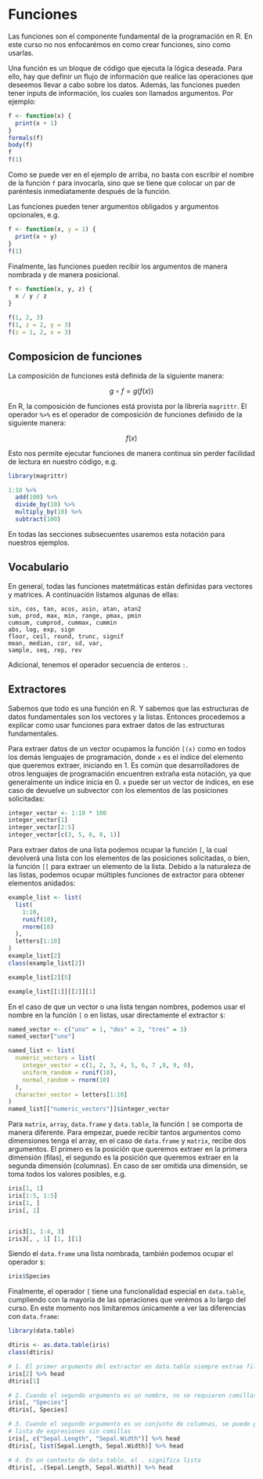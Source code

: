 # Funciones

Las funciones son el componente fundamental de la programación en R. En este 
curso no nos enfocarémos en como crear funciones, sino como usarlas.

Una función es un bloque de código que ejecuta la lógica deseada. Para ello,
hay que definir un flujo de información que realice las operaciones que
deseemos llevar a cabo sobre los datos. Además, las funciones pueden tener
inputs de información, los cuales son llamados argumentos. Por ejemplo:
  
```r
f <- function(x) {
  print(x + 1)
}
formals(f)
body(f)
f
f(1)
```

Como se puede ver en el ejemplo de arriba, no basta con escribir el nombre de la
función `f` para invocarla, sino que se tiene que colocar un par de paréntesis 
inmediatamente después de la función.

Las funciones pueden tener argumentos obligados y argumentos opcionales, e.g.

```r
f <- function(x, y = 1) {
  print(x + y)
}
f(1)
```

Finalmente, las funciones pueden recibir los argumentos de manera nombrada y de
manera posicional.

```r
f <- function(x, y, z) {
  x / y / z
}

f(1, 2, 3)
f(1, z = 2, y = 3)
f(z = 1, 2, x = 3)
```

## Composicion de funciones

La composición de funciones está definida de la siguiente manera:
  
$$g \circ f = g(f(x))$$

En R, la composición de funciones está provista por la librería `magrittr`. El
operador `%>%` es el operador de composición de funciones definido de la
siguiente manera:

$$f(x) %>% g = g(f(x))$$

Esto nos permite ejecutar funciones de manera continua sin perder facilidad de
lectura en nuestro código, e.g.

```r
library(magrittr)

1:10 %>% 
  add(100) %>% 
  divide_by(10) %>% 
  multiply_by(10) %>% 
  subtract(100)
```

En todas las secciones subsecuentes usaremos esta notación para nuestros
ejemplos.

## Vocabulario

En general, todas las funciones matetmáticas están definidas para vectores y 
matrices. A continuación listamos algunas de ellas:

```
sin, cos, tan, acos, asin, atan, atan2
sum, prod, max, min, range, pmax, pmin
cumsum, cumprod, cummax, cummin 
abs, log, exp, sign
floor, ceil, round, trunc, signif
mean, median, cor, sd, var, 
sample, seq, rep, rev
```

Adicional, tenemos el operador secuencia de enteros `:`.

## Extractores

Sabemos que todo es una función en R. Y sabemos que las estructuras de datos
fundamentales son los vectores y la listas. Entonces procedemos a explicar
como usar funciones para extraer datos de las estructuras fundamentales.

Para extraer datos de un vector ocupamos la función `[(x)` como en todos
los demás lenguajes de programación, donde `x` es el índice del elemento que
queremos extraer, iniciando en 1. Es común que desarrolladores de otros
lenguajes de programación encuentren extraña esta notación, ya que generalmente
un índice inicia en 0. `x` puede ser un vector de índices, en ese caso de
devuelve un subvector con los elementos de las posiciones solicitadas:

```r
integer_vector <- 1:10 * 100
integer_vector[1]
integer_vector[2:5]
integer_vector[c(3, 5, 6, 8, 1)]
```

Para extraer datos de una lista podemos ocupar la función `[`, la cual
devolverá una lista con los elementos de las posiciones solicitadas, o bien, 
la función `[[` para extraer un elemento de la lista. Debido a la naturaleza de
las listas, podemos ocupar múltiples funciones de extractor para obtener
elementos anidados:

```r
example_list <- list(
  list(
    1:10,
    runif(10),
    rnorm(10)
  ),
  letters[1:10]
)
example_list[2]
class(example_list[2])

example_list[2][5]

example_list[[1]][[2]][1]
```

En el caso de que un vector o una lista tengan nombres, podemos usar el
nombre en la función `[` o en listas, usar directamente el extractor `$`:

```r
named_vector <- c("uno" = 1, "dos" = 2, "tres" = 3)
named_vector["uno"]

named_list <- list(
  numeric_vectors = list(
    integer_vector = c(1, 2, 3, 4, 5, 6, 7 ,8, 9, 0),
    uniform_random = runif(10),
    normal_random = rnorm(10)
  ),
  character_vector = letters[1:10]
)
named_list[["numeric_vectors"]]$integer_vector
```

Para `matrix`, `array`, `data.frame` y `data.table`, la función `[` se comporta
de manera diferente. Para empezar, puede recibir tantos argumentos como
dimensiones tenga el array, en el caso de `data.frame` y `matrix`, recibe dos
argumentos. El primero es la posición que queremos extraer en la primera
dimensión (filas), el segundo es la posición que queremos extraer en la segunda
dimensión (columnas). En caso de ser omitida una dimensión, se toma todos los
valores posibles, e.g.

```r
iris[1, 1]
iris[1:5, 1:5]
iris[1, ]
iris[, 1]


iris3[1, 1:4, 3]
iris3[, , 1] [1, ][1]
```

Siendo el `data.frame` una lista nombrada, también podemos ocupar el operador
`$`:

```r
iris$Species
```

Finalmente, el operador `[` tiene una funcionalidad especial en `data.table`,
cumpliendo con la mayoría de las operaciones que verémos a lo largo del curso.
En este momento nos limitaremos únicamente a ver las diferencias con
`data.frame`:


```r
library(data.table)

dtiris <- as.data.table(iris)
class(dtiris)

# 1. El primer argumento del extractor en data.table siempre extrae filas
iris[2] %>% head
dtiris[1]

# 2. Cuando el segundo argumento es un nombre, no se requieren comillas
iris[, "Species"]
dtiris[, Species]

# 3. Cuando el segundo argumento es un conjunto de columnas, se puede pasar una
# lista de expresiones sin comillas
iris[, c("Sepal.Length", "Sepal.Width")] %>% head
dtiris[, list(Sepal.Length, Sepal.Width)] %>% head

# 4. En un contexto de data.table, el . significa lista
dtiris[, .(Sepal.Length, Sepal.Width)] %>% head
```